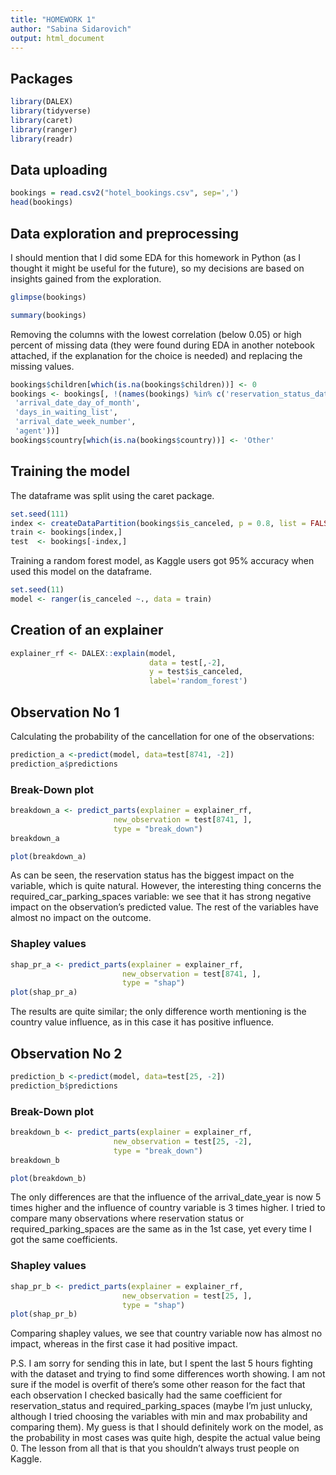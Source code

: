 ```yaml
---
title: "HOMEWORK 1"
author: "Sabina Sidarovich"
output: html_document
---
```


## Packages

```r
library(DALEX)
library(tidyverse)
library(caret)
library(ranger)
library(readr)
```

## Data uploading

```r
bookings = read.csv2("hotel_bookings.csv", sep=',')
head(bookings)
```

## Data exploration and preprocessing

I should mention that I did some EDA for this homework in Python (as I thought it might be useful for the future), so my decisions are based on insights gained from the exploration.

```r
glimpse(bookings)
```

```r
summary(bookings)
```

Removing the columns with the lowest correlation (below 0.05) or high percent of missing data (they were found during EDA in another notebook attached, if the explanation for the choice is needed) and replacing the missing values.

```r
bookings$children[which(is.na(bookings$children))] <- 0
bookings <- bookings[, !(names(bookings) %in% c('reservation_status_date', 'company', 'babies',
 'arrival_date_day_of_month',
 'days_in_waiting_list',
 'arrival_date_week_number',
 'agent'))]
bookings$country[which(is.na(bookings$country))] <- 'Other'
```

## Training the model

The dataframe was split using the caret package.

```r
set.seed(111)
index <- createDataPartition(bookings$is_canceled, p = 0.8, list = FALSE)
train <- bookings[index,]
test  <- bookings[-index,]
```

Training a random forest model, as Kaggle users got 95% accuracy when used this model on the dataframe.

```r
set.seed(11)
model <- ranger(is_canceled ~., data = train)
```

## Creation of an explainer

```r
explainer_rf <- DALEX::explain(model, 
                               data = test[,-2],  
                               y = test$is_canceled,
                               label='random_forest')
```

## Observation No 1

Calculating the probability of the cancellation for one of the observations:

```r
prediction_a <-predict(model, data=test[8741, -2])
prediction_a$predictions
```

### Break-Down plot

```r
breakdown_a <- predict_parts(explainer = explainer_rf,
                       new_observation = test[8741, ],
                       type = "break_down")
breakdown_a
```

```r
plot(breakdown_a)
```

As can be seen, the reservation status has the biggest impact on the variable, which is quite natural. However, the interesting thing concerns the required_car_parking_spaces variable: we see that it has strong negative impact on the observation's predicted value. The rest of the variables have almost no impact on the outcome.

### Shapley values

```r
shap_pr_a <- predict_parts(explainer = explainer_rf,
                         new_observation = test[8741, ],
                         type = "shap")
plot(shap_pr_a)
```

The results are quite similar; the only difference worth mentioning is the country value influence, as in this case it has positive influence.

## Observation No 2

```r
prediction_b <-predict(model, data=test[25, -2])
prediction_b$predictions
```

### Break-Down plot

```r
breakdown_b <- predict_parts(explainer = explainer_rf,
                       new_observation = test[25, -2],
                       type = "break_down")
breakdown_b

```

```r
plot(breakdown_b)
```

The only differences are that the influence of the arrival_date_year is now 5 times higher and the influence of country variable is 3 times higher. I tried to compare many observations where reservation status or required_parking_spaces are the same as in the 1st case, yet every time I got the same coefficients.

### Shapley values

```r
shap_pr_b <- predict_parts(explainer = explainer_rf,
                         new_observation = test[25, ],
                         type = "shap")
plot(shap_pr_b)
```

Comparing shapley values, we see that country variable now has almost no impact, whereas in the first case it had positive impact.

P.S. I am sorry for sending this in late, but I spent the last 5 hours fighting with the dataset and trying to find some differences worth showing. I am not sure if the model is overfit of there's some other reason for the fact that each observation I checked basically had the same coefficient for reservation_status and required_parking_spaces (maybe I'm just unlucky, although I tried choosing the variables with min and max probability and comparing them). My guess is that I should definitely work on the model, as the probability in most cases was quite high, despite the actual value being 0. The lesson from all that is that you shouldn't always trust people on Kaggle.
